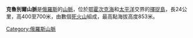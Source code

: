 {{Unreferenced|time=2021-12-21T04:06:00+00:00}}
'''克魯別爾山脈'''是[[俄羅斯|俄羅斯]]的[[山脈|山脈]]，位於[[鄂霍次克海|鄂霍次克海]]和[[太平洋|太平洋]]交界的[[擇捉島|擇捉島]]，長24公里，高400至700米，由數個[[死火山|死火山]]組成，最高點海拔高度853米。

{{Russia-geo-stub}}
[[Category:俄羅斯山脈|Category:俄羅斯山脈]]